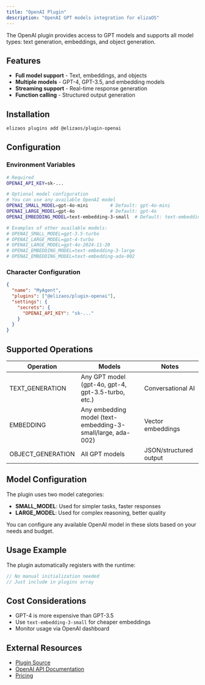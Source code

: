 ```yaml
---
title: "OpenAI Plugin"
description: "OpenAI GPT models integration for elizaOS"
---
```



The OpenAI plugin provides access to GPT models and supports all model types: text generation, embeddings, and object generation.

## Features

- **Full model support** - Text, embeddings, and objects
- **Multiple models** - GPT-4, GPT-3.5, and embedding models
- **Streaming support** - Real-time response generation
- **Function calling** - Structured output generation

## Installation

```bash
elizaos plugins add @elizaos/plugin-openai
```

## Configuration

### Environment Variables

```bash
# Required
OPENAI_API_KEY=sk-...

# Optional model configuration
# You can use any available OpenAI model
OPENAI_SMALL_MODEL=gpt-4o-mini        # Default: gpt-4o-mini
OPENAI_LARGE_MODEL=gpt-4o             # Default: gpt-4o
OPENAI_EMBEDDING_MODEL=text-embedding-3-small  # Default: text-embedding-3-small

# Examples of other available models:
# OPENAI_SMALL_MODEL=gpt-3.5-turbo
# OPENAI_LARGE_MODEL=gpt-4-turbo
# OPENAI_LARGE_MODEL=gpt-4o-2024-11-20
# OPENAI_EMBEDDING_MODEL=text-embedding-3-large
# OPENAI_EMBEDDING_MODEL=text-embedding-ada-002
```

### Character Configuration

```json
{
  "name": "MyAgent",
  "plugins": ["@elizaos/plugin-openai"],
  "settings": {
    "secrets": {
      "OPENAI_API_KEY": "sk-..."
    }
  }
}
```

## Supported Operations

| Operation | Models | Notes |
|-----------|--------|-------|
| TEXT_GENERATION | Any GPT model (gpt-4o, gpt-4, gpt-3.5-turbo, etc.) | Conversational AI |
| EMBEDDING | Any embedding model (text-embedding-3-small/large, ada-002) | Vector embeddings |
| OBJECT_GENERATION | All GPT models | JSON/structured output |

## Model Configuration

The plugin uses two model categories:

- **SMALL_MODEL**: Used for simpler tasks, faster responses
- **LARGE_MODEL**: Used for complex reasoning, better quality

You can configure any available OpenAI model in these slots based on your needs and budget.

## Usage Example

The plugin automatically registers with the runtime:

```typescript
// No manual initialization needed
// Just include in plugins array
```

## Cost Considerations

- GPT-4 is more expensive than GPT-3.5
- Use `text-embedding-3-small` for cheaper embeddings
- Monitor usage via OpenAI dashboard

## External Resources

- [Plugin Source](https://github.com/elizaos/eliza/tree/main/packages/plugin-openai)
- [OpenAI API Documentation](https://platform.openai.com/docs)
- [Pricing](https://openai.com/pricing)